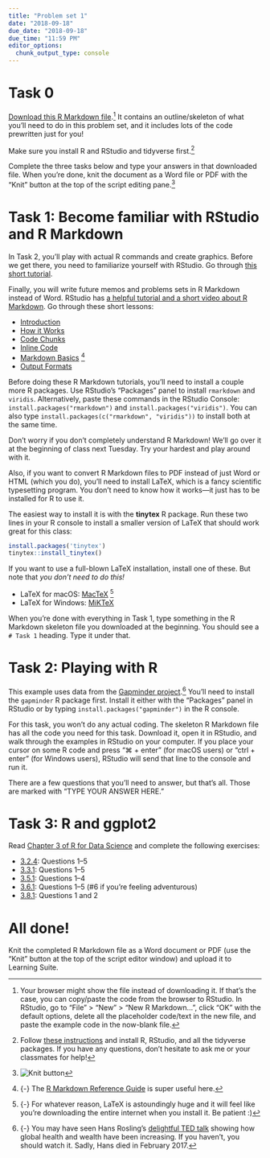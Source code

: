 ```yaml
---
title: "Problem set 1"
date: "2018-09-18"
due_date: "2018-09-18"
due_time: "11:59 PM"
editor_options: 
  chunk_output_type: console
---
```


# Task 0

[Download this R Markdown file](/files/your-name_problem-set-1.Rmd).^[Your browser might show the file instead of downloading it. If that's the case, you can copy/paste the code from the browser to RStudio. In RStudio, go to "File" > "New" > "New R Markdown…", click "OK" with the default options, delete all the placeholder code/text in the new file, and paste the example code in the now-blank file.] It contains an outline/skeleton of what you'll need to do in this problem set, and it includes lots of the code prewritten just for you!

Make sure you install R and RStudio and tidyverse first.^[Follow [these instructions](/install/) and install R, RStudio, and all the tidyverse packages. If you have any questions, don't hesitate to ask me or your classmates for help!] 

Complete the three tasks below and type your answers in that downloaded file. When you're done, knit the document as a Word file or PDF with the "Knit" button at the top of the script editing pane.^[![Knit button](/images/assignment/knit-button.png)]


# Task 1: Become familiar with RStudio and R Markdown

In Task 2, you'll play with actual R commands and create graphics. Before we get there, you need to familiarize yourself with RStudio. Go through [this short tutorial](http://stat545.com/block002_hello-r-workspace-wd-project.html).

Finally, you will write future memos and problems sets in R Markdown instead of Word. RStudio has [a helpful tutorial and a short video about R Markdown](http://rmarkdown.rstudio.com/lesson-1.html). Go through these short lessons:

- [Introduction](http://rmarkdown.rstudio.com/lesson-1.html)
- [How it Works](http://rmarkdown.rstudio.com/lesson-2.html)
- [Code Chunks](http://rmarkdown.rstudio.com/lesson-3.html)
- [Inline Code](http://rmarkdown.rstudio.com/lesson-4.html)
- [Markdown Basics](http://rmarkdown.rstudio.com/lesson-8.html) ^[{-} The [R Markdown Reference Guide](https://www.rstudio.com/wp-content/uploads/2015/03/rmarkdown-reference.pdf) is super useful here.]
- [Output Formats](http://rmarkdown.rstudio.com/lesson-9.html)

Before doing these R Markdown tutorials, you'll need to install a couple more R packages. Use RStudio's "Packages" panel to install `rmarkdown` and `viridis`. Alternatively, paste these commands in the RStudio Console: `install.packages("rmarkdown")` and `install.packages("viridis")`. You can also type `install.packages(c("rmarkdown", "viridis"))` to install both at the same time.

Don't worry if you don't completely understand R Markdown! We'll go over it at the beginning of class next Tuesday. Try your hardest and play around with it.

Also, if you want to convert R Markdown files to PDF instead of just Word or HTML (which you do), you'll need to install LaTeX, which is a fancy scientific typesetting program. You don't need to know how it works—it just has to be installed for R to use it.

The easiest way to install it is with the **tinytex** R package. Run these two lines in your R console to install a smaller version of LaTeX that should work great for this class:

```r
install.packages('tinytex')
tinytex::install_tinytex()
```

If you want to use a full-blown LaTeX installation, install one of these. But note that *you don't need to do this!*

- LaTeX for macOS: [MacTeX](https://www.tug.org/mactex/) ^[{-} For whatever reason, LaTeX is astoundingly huge and it will feel like you're downloading the entire internet when you install it. Be patient :)]
- LaTeX for Windows: [MiKTeX](https://miktex.org/howto/install-miktex)

When you're done with everything in Task 1, type something in the R Markdown skeleton file you downloaded at the beginning. You should see a `# Task 1` heading. Type it under that.


# Task 2: Playing with R

This example uses data from the [Gapminder project](https://www.gapminder.org/).[^gapminder] You'll need to install the `gapminder` R package first. Install it either with the "Packages" panel in RStudio or by typing `install.packages("gapminder")` in the R console.

[^gapminder]: {-}
  You may have seen Hans Rosling's [delightful TED talk](https://www.ted.com/talks/hans_rosling_shows_the_best_stats_you_ve_ever_seen) showing how global health and wealth have been increasing. If you haven't, you should watch it. Sadly, Hans died in February 2017.

For this task, you won't do any actual coding. The skeleton R Markdown file has all the code you need for this task. Download it, open it in RStudio, and walk through the examples in RStudio on your computer. If you place your cursor on some R code and press "⌘ + enter" (for macOS users) or "ctrl + enter" (for Windows users), RStudio will send that line to the console and run it.

There are a few questions that you'll need to answer, but that's all. Those are marked with "TYPE YOUR ANSWER HERE."


# Task 3: R and ggplot2

Read [Chapter 3 of R for Data Science](http://r4ds.had.co.nz/data-visualisation.html) and complete the following exercises:

- [3.2.4](http://r4ds.had.co.nz/data-visualisation.html#exercises): Questions 1–5
- [3.3.1](http://r4ds.had.co.nz/data-visualisation.html#exercises-1): Questions 1–5
- [3.5.1](http://r4ds.had.co.nz/data-visualisation.html#exercises-2): Questions 1–4
- [3.6.1](http://r4ds.had.co.nz/data-visualisation.html#exercises-3): Questions 1–5 (\#6 if you're feeling adventurous)
- [3.8.1](http://r4ds.had.co.nz/data-visualisation.html#exercises-5): Questions 1 and 2 


# All done!

Knit the completed R Markdown file as a Word document or PDF (use the "Knit" button at the top of the script editor window) and upload it to Learning Suite.
